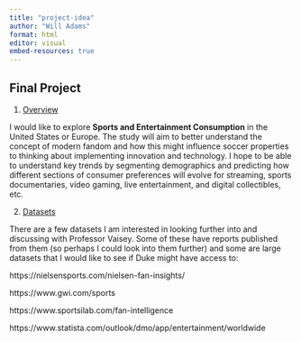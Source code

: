 ```yaml
---
title: "project-idea"
author: "Will Adams"
format: html
editor: visual
embed-resources: true
---
```


## Final Project

1.  [Overview]{.underline}

I would like to explore **Sports and Entertainment Consumption** in the United States or Europe. The study will aim to better understand the concept of modern fandom and how this might influence soccer properties to thinking about implementing innovation and technology. I hope to be able to understand key trends by segmenting demographics and predicting how different sections of consumer preferences will evolve for streaming, sports documentaries, video gaming, live entertainment, and digital collectibles, etc.

2.  [Datasets]{.underline}

There are a few datasets I am interested in looking further into and discussing with Professor Vaisey. Some of these have reports published from them (so perhaps I could look into them further) and some are large datasets that I would like to see if Duke might have access to:

https://nielsensports.com/nielsen-fan-insights/

https://www.gwi.com/sports

https://www.sportsilab.com/fan-intelligence

https://www.statista.com/outlook/dmo/app/entertainment/worldwide
